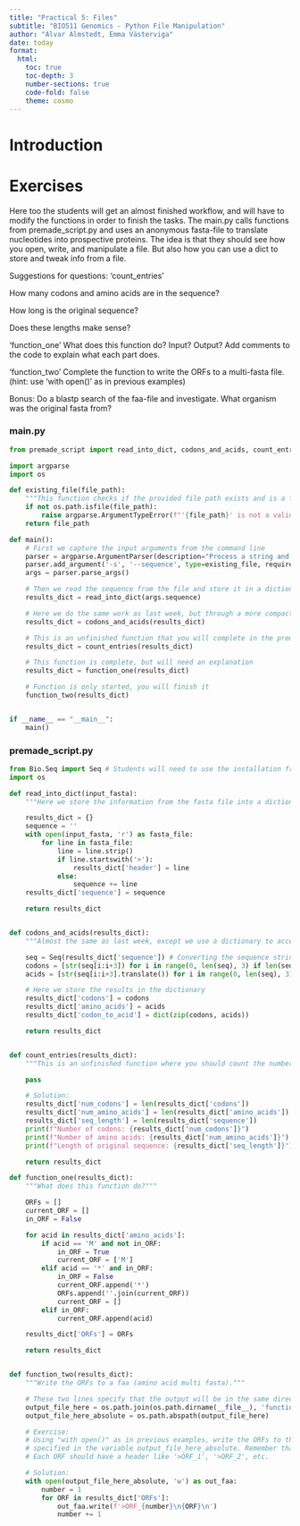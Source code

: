 ```yaml
---
title: "Practical 5: Files"
subtitle: "BIO511 Genomics - Python File Manipulation"
author: "Alvar Almstedt, Emma Västerviga"
date: today
format: 
  html:
    toc: true
    toc-depth: 3
    number-sections: true
    code-fold: false
    theme: cosmo
---
```


# Introduction



# Exercises

Here too the students will get an almost finished workflow, and will have to modify the functions in order to finish the tasks. The main.py calls functions from premade_script.py and uses an anonymous fasta-file to translate nucleotides into prospective proteins. The idea is that they should see how you open, write, and manipulate a file. But also how you can use a dict to store and tweak info from a file. 

Suggestions for questions:
'count_entries'

How many codons and amino acids are in the sequence?

How long is the original sequence?

Does these lengths make sense?

'function_one'
What does this function do? Input? Output?
Add comments to the code to explain what each part does.

'function_two'
Complete the function to write the ORFs to a multi-fasta file. (hint: use 'with open()' as in previous examples)

Bonus: Do a blastp search of the faa-file and investigate. What organism was the original fasta from?


### main.py

```python
from premade_script import read_into_dict, codons_and_acids, count_entries, function_one, function_two

import argparse
import os

def existing_file(file_path):
    """This function checks if the provided file path exists and is a file."""
    if not os.path.isfile(file_path):
        raise argparse.ArgumentTypeError(f"'{file_path}' is not a valid file")
    return file_path

def main():
    # First we capture the input arguments from the command line
    parser = argparse.ArgumentParser(description="Process a string and a folder.")
    parser.add_argument('-s', '--sequence', type=existing_file, required=True, help='Input sequence file')
    args = parser.parse_args()

    # Then we read the sequence from the file and store it in a dictionary
    results_dict = read_into_dict(args.sequence)

    # Here we do the same work as last week, but through a more compact function and using a dictionary
    results_dict = codons_and_acids(results_dict)

    # This is an unfinished function that you will complete in the premade_script.py file
    results_dict = count_entries(results_dict)

    # This function is complete, but will need an explanation
    results_dict = function_one(results_dict)

    # Function is only started, you will finish it
    function_two(results_dict)


if __name__ == "__main__":
    main()
```


### premade_script.py

```python
from Bio.Seq import Seq # Students will need to use the installation from last week
import os

def read_into_dict(input_fasta):
    """Here we store the information from the fasta file into a dictionary."""

    results_dict = {}
    sequence = ''
    with open(input_fasta, 'r') as fasta_file:
        for line in fasta_file:
            line = line.strip()
            if line.startswith('>'):
                results_dict['header'] = line
            else:
                sequence += line
    results_dict['sequence'] = sequence

    return results_dict


def codons_and_acids(results_dict):
    """Almost the same as last week, except we use a dictionary to access the sequence."""

    seq = Seq(results_dict['sequence']) # Converting the sequence string to a Seq object
    codons = [str(seq[i:i+3]) for i in range(0, len(seq), 3) if len(seq[i:i+3]) == 3] # List comprehension to get codons
    acids = [str(seq[i:i+3].translate()) for i in range(0, len(seq), 3) if len(seq[i:i+3]) == 3] # List comprehension to get amino acids

    # Here we store the results in the dictionary
    results_dict['codons'] = codons
    results_dict['amino_acids'] = acids
    results_dict['codon_to_acid'] = dict(zip(codons, acids))

    return results_dict


def count_entries(results_dict):
    """This is an unfinished function where you should count the number of codons and amino acids."""

    pass

    # Solution:
    results_dict['num_codons'] = len(results_dict['codons'])
    results_dict['num_amino_acids'] = len(results_dict['amino_acids'])
    results_dict['seq_length'] = len(results_dict['sequence'])
    print(f"Number of codons: {results_dict['num_codons']}")
    print(f"Number of amino acids: {results_dict['num_amino_acids']}")
    print(f"Length of original sequence: {results_dict['seq_length']}")

    return results_dict

def function_one(results_dict):
    """What does this function do?"""

    ORFs = []
    current_ORF = []
    in_ORF = False

    for acid in results_dict['amino_acids']:
        if acid == 'M' and not in_ORF:
            in_ORF = True
            current_ORF = ['M']
        elif acid == '*' and in_ORF:
            in_ORF = False
            current_ORF.append('*')
            ORFs.append(''.join(current_ORF))
            current_ORF = []
        elif in_ORF:
            current_ORF.append(acid)

    results_dict['ORFs'] = ORFs

    return results_dict


def function_two(results_dict):
    """Write the ORFs to a faa (amino acid multi fasta)."""

    # These two lines specify that the output will be in the same directory as this script.
    output_file_here = os.path.join(os.path.dirname(__file__), 'function_two_output.faa')
    output_file_here_absolute = os.path.abspath(output_file_here)

    # Exercise:
    # Using "with open()" as in previous examples, write the ORFs to the file 'function_two_output.faa' as
    # specified in the variable output_file_here_absolute. Remember that open(file, 'r') only reads files!
    # Each ORF should have a header like '>ORF_1', '>ORF_2', etc.

    # Solution:
    with open(output_file_here_absolute, 'w') as out_faa:
        number = 1
        for ORF in results_dict['ORFs']:
            out_faa.write(f'>ORF_{number}\n{ORF}\n')
            number += 1



```
